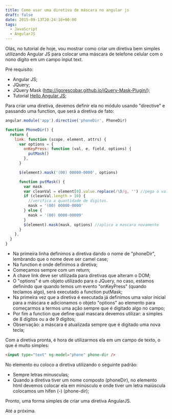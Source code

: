 ```yaml
---
title: Como usar uma diretiva de máscara no angular js
draft: false
date: 2015-09-13T20:24:18+00:00
tags:
  - JavaScript
  - AngularJS
---
```


Olás, no tutorial de hoje, vou mostrar como criar um diretiva bem simples utilizando Angular JS para colocar uma máscara de telefone celular com o nono digito em um campo input text.

Pré requisito:

- Angular JS;
- JQuery;
- JQuery Mask (http://igorescobar.github.io/jQuery-Mask-Plugin/);
- Tutorial [Hello Angular JS][1];

Para criar uma diretiva, devemos definir ela no módulo usando "directive" e passando uma function, que será a diretiva de fato:

```javascript
angular.module('app').directive('phoneDir', PhoneDir)

function PhoneDir() {
  return {
    link: function (scope, element, attrs) {
      var options = {
        onKeyPress: function (val, e, field, options) {
          putMask()
        },
      }

      $(element).mask('(00) 00000-0000', options)

      function putMask() {
        var mask
        var cleanVal = element[0].value.replace(/\D/g, '') //pega o valor sem mascara
        if (cleanVal.length > 10) {
          //verifica a quantidade de digitos.
          mask = '(00) 00000-0000'
        } else {
          mask = '(00) 0000-00009'
        }
        $(element).mask(mask, options) //aplica a mascara novamente
      }
    },
  }
}
```

- Na primeira linha definimos a diretiva dando o nome de "phoneDir", lembrando que o nome deve ser camel case;
- Na function é onde definimos a diretiva;
- Começamos sempre com um return;
- A chave link deve ser utilizada para diretivas que alteram o DOM;
- O "options" é um objeto utilizado para o JQuery, no caso, estamos definindo que quando temos um evento "onKeyPress" (quando teclamos algo), será executado a function putMask;
- Na primeira vez que a diretiva é executada já definimos uma valor inicial para a máscara e adicionamos o objeto "options" ao elemento para começarmos a termos uma ação sempre que é digitado algo no campo;
- Por fim a function que define qual mascara devemos utilizar: a simples de 8 dígitos ou a de 9 dígitos;
- Observação: a máscara é atualizada sempre que é digitado uma nova tecla;

Com a diretiva pronta, é hora de utilizarmos ela em um campo de texto, o que é muito simples:

```html
<input type="text" ng-model="phone" phone-dir />
```

No elemento eu coloco a diretiva utilizando o seguinte padrão:

- Sempre letras minusculas;
- Quando a diretiva tiver um nome composto (phoneDir), no elemento html devemos colocar ela em minúsculo e onde tiver um letra maiúscula colocamos um hífen (-) (phone-dir);

Pronto, uma forma simples de criar uma diretiva AngularJS.

Até a próxima.

[1]: /hello-angular-js/
